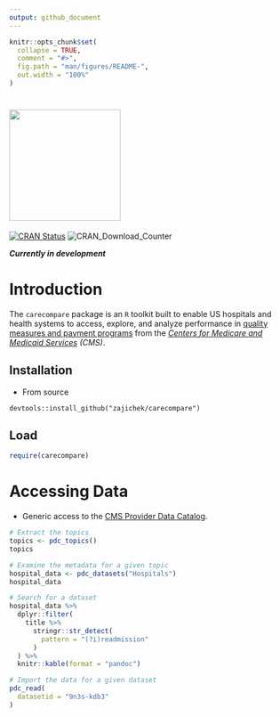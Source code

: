 ```yaml
---
output: github_document
---
```


<!-- README.md is generated from README.Rmd. Please edit that file -->

```r
knitr::opts_chunk$set(
  collapse = TRUE,
  comment = "#>",
  fig.path = "man/figures/README-",
  out.width = "100%"
)
```

# <img src="man/figures/carecompare.png" width="200" />

<!-- badges: start -->
[![CRAN Status](https://www.r-pkg.org/badges/version/carecompare)](https://cran.r-project.org/package=carecompare)
![CRAN\_Download\_Counter](http://cranlogs.r-pkg.org/badges/grand-total/carecompare)
<!-- badges: end -->

*__Currently in development__*

# Introduction
The `carecompare` package is an `R` toolkit built to enable US hospitals and health systems to access, explore, and analyze performance in [quality measures and payment programs](https://qualitynet.cms.gov/) from the [_Centers for Medicare and Medicaid Services_](https://www.cms.gov/) _(CMS)_.

## Installation

* From source

`devtools::install_github("zajichek/carecompare")`

## Load

```r
require(carecompare)
```

# Accessing Data

* Generic access to the [CMS Provider Data Catalog](https://data.cms.gov/provider-data/).

```r

# Extract the topics
topics <- pdc_topics()
topics

# Examine the metadata for a given topic
hospital_data <- pdc_datasets("Hospitals")
hospital_data

# Search for a dataset
hospital_data %>% 
  dplyr::filter(
    title %>%
      stringr::str_detect(
        pattern = "(?i)readmission"
      )
  ) %>%
  knitr::kable(format = "pandoc")

# Import the data for a given dataset
pdc_read(
  datasetid = "9n3s-kdb3"
)
```

